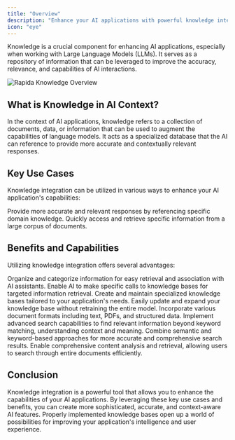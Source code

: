 ```yaml
---
title: "Overview"
description: "Enhance your AI applications with powerful knowledge integration"
icon: "eye"
---
```


Knowledge is a crucial component for enhancing AI applications, especially when working with Large Language Models (LLMs). It serves as a repository of information that can be leveraged to improve the accuracy, relevance, and capabilities of AI interactions.

![Rapida Knowledge Overview](/images/knowledge/overview.png)

## What is Knowledge in AI Context?

In the context of AI applications, knowledge refers to a collection of documents, data, or information that can be used to augment the capabilities of language models. It acts as a specialized database that the AI can reference to provide more accurate and contextually relevant responses.

## Key Use Cases

Knowledge integration can be utilized in various ways to enhance your AI application's capabilities:

<CardGroup cols={2}>
  <Card title="Contextual Responses" icon="comments">
    Provide more accurate and relevant responses by referencing specific domain knowledge.
  </Card>

  <Card title="Information Retrieval" icon="database">
    Quickly access and retrieve specific information from a large corpus of documents.
  </Card>
</CardGroup>

## Benefits and Capabilities

Utilizing knowledge integration offers several advantages:

<CardGroup cols={2}>
  <Card title="Tag Solutions" icon="tags">
    Organize and categorize information for easy retrieval and association with
    AI assistants.
  </Card>
  <Card title="Tool Calls" icon="wrench">
    Enable AI to make specific calls to knowledge bases for targeted information
    retrieval.
  </Card>
  <Card title="Custom Knowledge Bases" icon="book">
    Create and maintain specialized knowledge bases tailored to your
    application's needs.
  </Card>
  <Card title="Dynamic Updates" icon="sync">
    Easily update and expand your knowledge base without retraining the entire
    model.
  </Card>
  <Card title="Multi-format Support" icon="file-alt">
    Incorporate various document formats including text, PDFs, and structured
    data.
  </Card>
  <Card title="Semantic Search" icon="brain">
    Implement advanced search capabilities to find relevant information beyond
    keyword matching, understanding context and meaning.
  </Card>

<Card title="Hybrid Search" icon="code-merge">
  Combine semantic and keyword-based approaches for more accurate and
  comprehensive search results.
</Card>

  <Card title="Full Text Search" icon="search">
    Enable comprehensive content analysis and retrieval, allowing users to
    search through entire documents efficiently.
  </Card>
</CardGroup>

## Conclusion

Knowledge integration is a powerful tool that allows you to enhance the capabilities of your AI applications. By leveraging these key use cases and benefits, you can create more sophisticated, accurate, and context-aware AI features. Properly implemented knowledge bases open up a world of possibilities for improving your application's intelligence and user experience.
